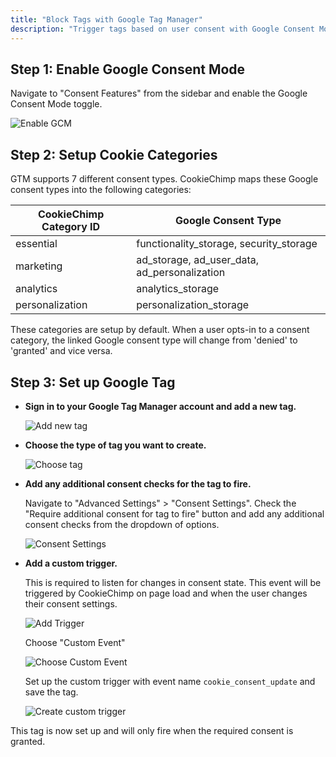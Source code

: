 ```yaml
---
title: "Block Tags with Google Tag Manager"
description: "Trigger tags based on user consent with Google Consent Mode v2."
---
```


## Step 1: Enable Google Consent Mode

Navigate to "Consent Features" from the sidebar and enable the Google Consent Mode toggle.

<img src="/images/google-tag-manager/enable-gcm.png" alt="Enable GCM" />

## Step 2: Setup Cookie Categories

GTM supports 7 different consent types. CookieChimp maps these Google consent types into the following categories:

| CookieChimp Category ID | Google Consent Type                          |
| ----------------------- | -------------------------------------------- |
| essential               | functionality_storage, security_storage      |
| marketing               | ad_storage, ad_user_data, ad_personalization |
| analytics               | analytics_storage                            |
| personalization         | personalization_storage                      |

These categories are setup by default.
When a user opts-in to a consent category, the linked Google consent type will change from 'denied' to 'granted' and vice versa.

## Step 3: Set up Google Tag

- **Sign in to your Google Tag Manager account and add a new tag.**

  <img src="/images/google-tag-manager/add-new-tag.png" alt="Add new tag" />

- **Choose the type of tag you want to create.**

  <img src="/images/google-tag-manager/choose-tag.png" alt="Choose tag" />

- **Add any additional consent checks for the tag to fire.**

  Navigate to "Advanced Settings" > "Consent Settings". Check the "Require additional consent for tag to fire" button and add any additional consent checks from the dropdown of options.

  <img
    src="/images/google-tag-manager/consent-settings.png"
    alt="Consent Settings"
  />

- **Add a custom trigger.**

  This is required to listen for changes in consent state. This event will be triggered by CookieChimp on page load and when the user changes their consent settings.

  <img src="/images/google-tag-manager/add-trigger.png" alt="Add Trigger" />

  Choose "Custom Event"

  <img
    src="/images/google-tag-manager/choose-trigger.png"
    alt="Choose Custom Event"
  />

  Set up the custom trigger with event name `cookie_consent_update` and save the tag.

  <img
    src="/images/google-tag-manager/create-custom-trigger.png"
    alt="Create custom trigger"
  />

This tag is now set up and will only fire when the required consent is granted.
